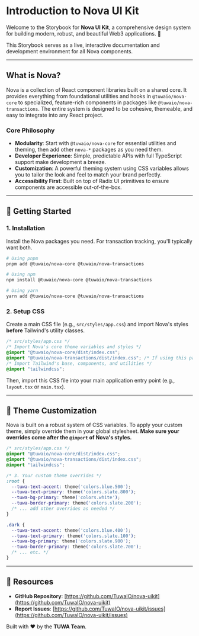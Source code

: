 # Introduction to Nova UI Kit

Welcome to the Storybook for **Nova UI Kit**, a comprehensive design system for building modern, robust, and beautiful Web3 applications. 🚀

This Storybook serves as a live, interactive documentation and development environment for all Nova components.

---

## What is Nova?

Nova is a collection of React component libraries built on a shared core. It provides everything from foundational utilities and hooks in `@tuwaio/nova-core` to specialized, feature-rich components in packages like `@tuwaio/nova-transactions`. The entire system is designed to be cohesive, themeable, and easy to integrate into any React project.

### Core Philosophy

-   **Modularity**: Start with `@tuwaio/nova-core` for essential utilities and theming, then add other `nova-*` packages as you need them.
-   **Developer Experience**: Simple, predictable APIs with full TypeScript support make development a breeze.
-   **Customization**: A powerful theming system using CSS variables allows you to tailor the look and feel to match your brand perfectly.
-   **Accessibility First**: Built on top of Radix UI primitives to ensure components are accessible out-of-the-box.

---

## 🚀 Getting Started

### 1. Installation

Install the Nova packages you need. For transaction tracking, you'll typically want both.

```bash
# Using pnpm
pnpm add @tuwaio/nova-core @tuwaio/nova-transactions

# Using npm
npm install @tuwaio/nova-core @tuwaio/nova-transactions

# Using yarn
yarn add @tuwaio/nova-core @tuwaio/nova-transactions
````

### 2\. Setup CSS

Create a main CSS file (e.g., `src/styles/app.css`) and import Nova's styles **before** Tailwind's utility classes.

```css
/* src/styles/app.css */
/* Import Nova's core theme variables and styles */
@import "@tuwaio/nova-core/dist/index.css";
@import "@tuwaio/nova-transactions/dist/index.css"; /* If using this package */
/* Import Tailwind's base, components, and utilities */
@import "tailwindcss";
```

Then, import this CSS file into your main application entry point (e.g., `layout.tsx` or `main.tsx`).

-----

## 🎨 Theme Customization

Nova is built on a robust system of CSS variables. To apply your custom theme, simply override them in your global stylesheet. **Make sure your overrides come after the `@import` of Nova's styles.**

```css
/* src/styles/app.css */
@import "@tuwaio/nova-core/dist/index.css";
@import "@tuwaio/nova-transactions/dist/index.css";
@import "tailwindcss";

/* 3. Your custom theme overrides */
:root {
  --tuwa-text-accent: theme('colors.blue.500');
  --tuwa-text-primary: theme('colors.slate.800');
  --tuwa-bg-primary: theme('colors.white');
  --tuwa-border-primary: theme('colors.slate.200');
  /* ... add other overrides as needed */
}

.dark {
  --tuwa-text-accent: theme('colors.blue.400');
  --tuwa-text-primary: theme('colors.slate.100');
  --tuwa-bg-primary: theme('colors.slate.900');
  --tuwa-border-primary: theme('colors.slate.700');
  /* ... etc. */
}
```
-----

## 🔗 Resources

  - **GitHub Repository**: [https://github.com/TuwaIO/nova-uikit](https://github.com/TuwaIO/nova-uikit)
  - **Report Issues**: [https://github.com/TuwaIO/nova-uikit/issues](https://github.com/TuwaIO/nova-uikit/issues)

Built with ❤️ by the **TUWA Team**.

